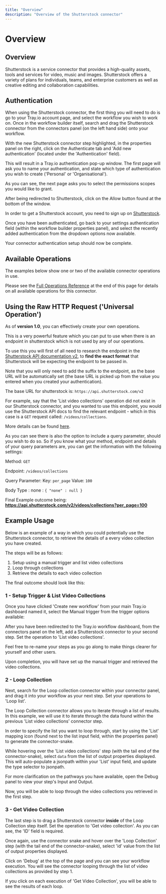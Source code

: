 ```yaml
---
title: "Overview"
description: "Overview of the Shutterstock connector"
---
```


# Overview

## Overview

Shutterstock is a service connector that provides a high-quality assets, tools and services for video, music and images. Shutterstock offers a variety of plans for individuals, teams, and enterprise customers as well as creative editing and collaboration capabilities.

## Authentication

When using the Shutterstock connector, the first thing you will need to do is go to your Tray.io account page, and select the workflow you wish to work on. Once in the workflow builder itself, search and drag the Shutterstock connector from the connectors panel (on the left hand side) onto your workflow.

With the new Shutterstock connector step highlighted, in the properties panel on the right, click on the Authenticate tab and 'Add new authentication' (located under the 'Authentication' field).

This will result in a Tray.io authentication pop-up window. The first page will ask you to name your authentication, and state which type of authentication you wish to create ('Personal' or 'Organisational').

As you can see, the next page asks you to select the permissions scopes you would like to grant.

After being redirected to Shutterstock, click on the Allow button found at the bottom of the window.

In order to get a Shutterstock account, you need to sign up on [Shutterstock](https://www.shutterstock.com/).

Once you have been authenticated, go back to your settings authentication field (within the workflow builder properties panel), and select the recently added authentication from the dropdown options now available.

Your connector authentication setup should now be complete.

## Available Operations

The examples below show one or two of the available connector operations in use.

Please see the [Full Operations Reference](#operationsFull) at the end of this page for details on all available operations for this connector.

## Using the Raw HTTP Request ('Universal Operation')

As of **version 1.0**, you can effectively create your own operations.

This is a very powerful feature which you can put to use when there is an endpoint in shutterstock which is not used by any of our operations.

To use this you will first of all need to research the endpoint in the [Shutterstock API documentation v2](https://www.shutterstock.com/developers/documentation), to **find the exact format** that Shutterstock will be expecting the endpoint to be passed in.

Note that you will only need to add the suffix to the endpoint, as the base URL will be automatically set (the base URL is picked up from the value you entered when you created your authentication).

The base URL for shutterstock is: `https://api.shutterstock.com/v2`

For example, say that the 'List video collections' operation did not exist in our Shutterstock connector, and you wanted to use this endpoint, you would use the Shutterstock API docs to find the relevant endpoint - which in this case is a `GET` request called: `/videos/collections`.

More details can be found [here](https://api-reference.shutterstock.com/#videos-list-video-collections).

As you can see there is also the option to include a query parameter, should you wish to do so. So if you know what your method, endpoint and details of your query parameters are, you can get the information with the following settings:

Method: `GET`

Endpoint: `/videos/collections`

Query Parameter: Key: `per_page` Value: `100`

Body Type : none : `{ "none" : null }`

Final Example outcome being: **https://api.shutterstock.com/v2/videos/collections?per_page=100**

## Example Usage

Below is an example of a way in which you could potentially use the Shutterstock connector, to retrieve the details of a every video collection you have created.

The steps will be as follows:

1. Setup using a manual trigger and list video collections
2. Loop through collections
3. Retrieve the details to each video collection

The final outcome should look like this:

### 1 - Setup Trigger & List Video Collections

Once you have clicked 'Create new workflow' from your main Tray.io dashboard named it, select the Manual trigger from the trigger options available:

After you have been redirected to the Tray.io workflow dashboard, from the connectors panel on the left, add a Shutterstock connector to your second step. Set the operation to 'List video collections'.

Feel free to re-name your steps as you go along to make things clearer for yourself and other users.

Upon completion, you will have set up the manual trigger and retrieved the video collections.

### 2 - Loop Collection

Next, search for the Loop collection connector within your connector panel, and drag it into your workflow as your next step. Set your operations to 'Loop list'.

The Loop Collection connector allows you to iterate through a list of results. In this example, we will use it to iterate through the data found within the previous 'List video collections' connector step.

In order to specify the list you want to loop through, start by using the 'List' mapping icon (found next to the list input field, within the properties panel) to generate the connector-snake.

While hovering over the 'List video collections' step (with the tail end of the connector-snake), select `data` from the list of output properties displayed. This will auto-populate a jsonpath within your 'List' input field, and update the type selector to jsonpath.

For more clarification on the pathways you have available, open the Debug panel to view your step's Input and Output.

Now, you will be able to loop through the video collections you retrieved in the first step.

### 3 - Get Video Collection

The last step is to drag a Shutterstock connector **inside** of the Loop Collection step itself. Set the operation to 'Get video collection'. As you can see, the 'ID' field is required.

Once again, use the connector snake and hover over the 'Loop Collection' step (with the tail end of the connector-snake), select 'id' value from the list of output properties displayed.

Click on 'Debug' at the top of the page and you can see your workflow execution. You will see the connector looping through the list of video collections as provided by step 1.

If you click on each execution of 'Get Video Collection', you will be able to see the results of each loop.
